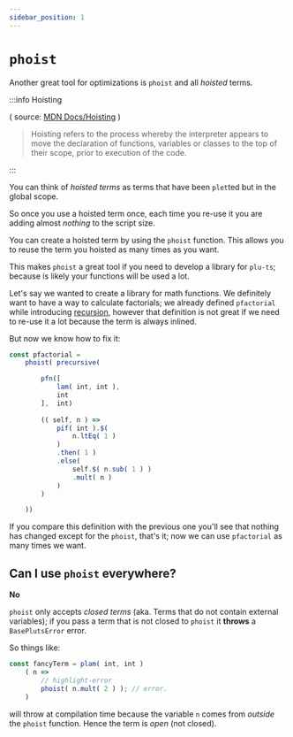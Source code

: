 ```yaml
---
sidebar_position: 1
---
```


# `phoist`

Another great tool for optimizations is `phoist` and all _hoisted_ terms.

:::info Hoisting

( source: [MDN Docs/Hoisting](https://developer.mozilla.org/en-US/docs/Glossary/Hoisting) )

> Hoisting refers to the process whereby the interpreter appears to move the declaration of functions, variables or classes to the top of their scope, prior to execution of the code.

:::

You can think of _hoisted terms_ as terms that have been `plet`ted but in the global scope.

So once you use a hoisted term once, each time you re-use it you are adding almost _nothing_ to the script size.

You can create a hoisted term by using the `phoist` function. This allows you to reuse the term you hoisted as many times as you want.

This makes `phoist` a great tool if you need to develop a library for `plu-ts`; because is likely your functions will be used a lot.

Let's say we wanted to create a library for math functions. We definitely want to have a way to calculate factorials; 
we already defined `pfactorial` while introducing [recursion](../Control%20Flow/precursive), however that definition is not great if we need to re-use it a lot because the term is always inlined.

But now we know how to fix it:
```ts
const pfactorial = 
    phoist( precursive(

        pfn([
            lam( int, int ),
            int
        ],  int)
        
        (( self, n ) =>
            pif( int ).$(
                n.ltEq( 1 )
            )
            .then( 1 )
            .else(
                self.$( n.sub( 1 ) )
                .mult( n )
            )
        )

    ))
```

If you compare this definition with the previous one you'll see that nothing has changed except for the `phoist`, that's it; now we can use `pfactorial` as many times we want.

## Can I use `phoist` everywhere?

**No**

`phoist` only accepts _closed terms_ (aka. Terms that do not contain external variables); if you pass a term that is not closed to `phoist` it **throws** a `BasePlutsError` error.

So things like:

```ts
const fancyTerm = plam( int, int )
    ( n => 
        // highlight-error
        phoist( n.mult( 2 ) ); // error.
    )
```
will throw at compilation time because the variable `n` comes from _outside_ the `phoist` function. Hence the term is _open_ (not closed).